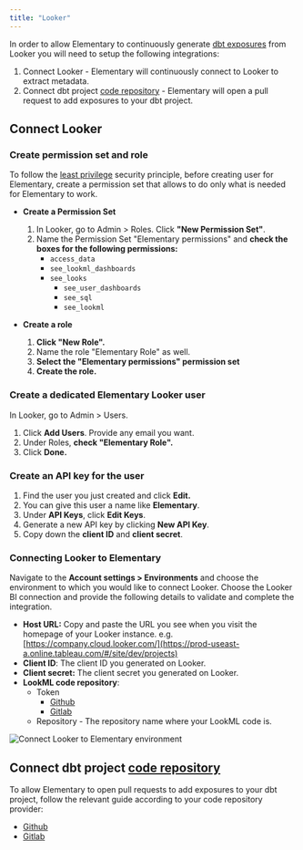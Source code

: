 ```yaml
---
title: "Looker"
---
```


In order to allow Elementary to continuously generate [dbt exposures](https://docs.getdbt.com/docs/build/exposures) from Looker you will need to setup the following integrations:

1. Connect Looker - Elementary will continuously connect to Looker to extract metadata.
2. Connect dbt project [code repository](/cloud/integrations/code-repo/connect-code-repo) - Elementary will open a pull request to add exposures to your dbt project.

## Connect Looker

### Create permission set and role

To follow the [least privilege](https://en.wikipedia.org/wiki/Principle_of_least_privilege) security principle, before creating user for Elementary, create a permission set that allows to do only what is needed for Elementary to work.

- **Create a Permission Set**

  1.  In Looker, go to Admin > Roles. Click **"New Permission Set"**.
  2.  Name the Permission Set "Elementary permissions" and **check the boxes for the following permissions:**
      - `access_data`
      - `see_lookml_dashboards`
      - `see_looks`
        - `see_user_dashboards`
        - `see_sql`
        - `see_lookml`

- **Create a role**

  1.  **Click "New Role".**
  2.  Name the role "Elementary Role" as well.
  3.  **Select the "**Elementary permissions**" permission set**
  4.  **Create the role.**

### Create a dedicated Elementary Looker user

In Looker, go to Admin > Users.

1. Click **Add Users**. Provide any email you want.
2. Under Roles, **check "Elementary Role".**
3. Click **Done.**

### Create an API key for the user

1. Find the user you just created and click **Edit.**
2. You can give this user a name like **Elementary**.
3. Under **API Keys**, click **Edit Keys**.
4. Generate a new API key by clicking **New API Key**.
5. Copy down the **client ID** and **client secret**.

### Connecting Looker to Elementary

Navigate to the **Account settings > Environments** and choose the environment to which you would like to connect Looker.
Choose the Looker BI connection and provide the following details to validate and complete the integration.

- **Host URL:** Copy and paste the URL you see when you visit the homepage of your Looker instance. e.g. [https://company.cloud.looker.com/](https://prod-useast-a.online.tableau.com/#/site/dev/projects)
- **Client ID**: The client ID you generated on Looker.
- **Client secret:** The client secret you generated on Looker.
- **LookML code repository**:
  - Token
    - [Github](https://docs.github.com/en/authentication/keeping-your-account-and-data-secure/managing-your-personal-access-tokens#creating-a-personal-access-token-classic)
    - [Gitlab](https://docs.gitlab.com/ee/user/project/settings/project_access_tokens.html)
  - Repository - The repository name where your LookML code is.

<Frame caption="Connect Looker to Elementary environment">
  <img
    src="https://res.cloudinary.com/diuctyblm/image/upload/v1690190406/looker_form_aegofu.png"
    alt="Connect Looker to Elementary environment"
  />
</Frame>

## Connect dbt project [code repository](/cloud/integrations/code-repo/connect-code-repo)

To allow Elementary to open pull requests to add exposures to your dbt project, follow the relevant guide according to your code repository provider:

- [Github](/cloud/integrations/code-repo/connect-code-repo/github)
- [Gitlab](/cloud/integrations/code-repo/connect-code-repo/gitlab)

